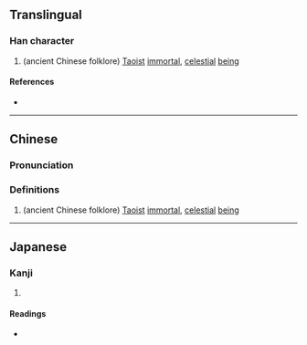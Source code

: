 {{character info/new}}
==Translingual==

===Han character===
{{Han char|rn=9|rad=人|as=13|sn=15|four=|canj=OTWT|ids=⿰亻豊}}

# {{lb|zh|mythology}} (ancient Chinese folklore) [[Taoist]] [[immortal]], [[celestial]] [[being]]

====References====
* {{Han ref|kx=0118.160|dkj=01168|hdz=10225.030|uh=50FC|ud=20732}}

----

==Chinese==
{{zh-forms}}

===Pronunciation===
{{zh-pron
|m=fēng
|c=fung1
|mc=
|oc=
|ma=
|cat=n
}}

===Definitions===
{{zh-hanzi}}

# {{lb|zh|mythology}} (ancient Chinese folklore) [[Taoist]] [[immortal]], [[celestial]] [[being]]

----

==Japanese==

===Kanji===
{{ja-kanji|grade=|rs=人13}}

# {{defn|lang=ja|sort=人13}}

====Readings====
* {{ja-readings|on=[[ほう]] (hō)|kun=}}